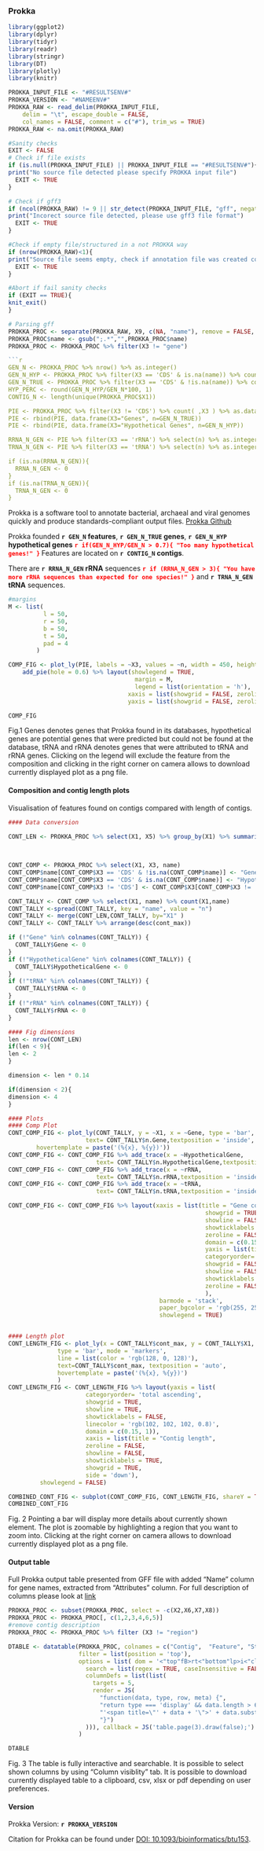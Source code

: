 ### Prokka


```{r, echo=FALSE}
library(ggplot2)
library(dplyr)
library(tidyr)
library(readr)
library(stringr)
library(DT)
library(plotly)
library(knitr)
```

```{r, echo=FALSE}
PROKKA_INPUT_FILE <- "#RESULTSENV#"
PROKKA_VERSION <- "#NAMEENV#"
PROKKA_RAW <- read_delim(PROKKA_INPUT_FILE, 
    delim = "\t", escape_double = FALSE,
    col_names = FALSE, comment = c("#"), trim_ws = TRUE)
PROKKA_RAW <- na.omit(PROKKA_RAW)
```

```{r}
#Sanity checks
EXIT <- FALSE
# Check if file exists
if (is.null(PROKKA_INPUT_FILE) || PROKKA_INPUT_FILE == "#RESULTSENV#"){
print("No source file detected please specify PROKKA input file")
  EXIT <- TRUE
}

# Check if gff3
if (ncol(PROKKA_RAW) != 9 || str_detect(PROKKA_INPUT_FILE, "gff", negate = TRUE)){
print("Incorect source file detected, please use gff3 file format")
  EXIT <- TRUE
}

#Check if empty file/structured in a not PROKKA way 
if (nrow(PROKKA_RAW)<1){
print("Source file seems empty, check if annotation file was created correctly")
  EXIT <- TRUE
}

```

```{r}
#Abort if fail sanity checks
if (EXIT == TRUE){
knit_exit()
}
```

```{r}
# Parsing gff
PROKKA_PROC <- separate(PROKKA_RAW, X9, c(NA, "name"), remove = FALSE, "Name=")
PROKKA_PROC$name <- gsub(";.*","",PROKKA_PROC$name)
PROKKA_PROC <- PROKKA_PROC %>% filter(X3 != "gene")

```{r}
GEN_N <- PROKKA_PROC %>% nrow() %>% as.integer()
GEN_N_HYP <- PROKKA_PROC %>% filter(X3 == 'CDS' & is.na(name)) %>% count() %>% as.integer()
GEN_N_TRUE <- PROKKA_PROC %>% filter(X3 == 'CDS' & !is.na(name)) %>% count() %>% as.integer()
HYP_PERC <- round(GEN_N_HYP/GEN_N*100, 1)
CONTIG_N <- length(unique(PROKKA_PROC$X1))

PIE <- PROKKA_PROC %>% filter(X3 != 'CDS') %>% count( ,X3 ) %>% as.data.frame()
PIE <- rbind(PIE, data.frame(X3="Genes", n=GEN_N_TRUE))
PIE <- rbind(PIE, data.frame(X3="Hypothetical Genes", n=GEN_N_HYP))

RRNA_N_GEN <- PIE %>% filter(X3 == 'rRNA') %>% select(n) %>% as.integer()
TRNA_N_GEN <- PIE %>% filter(X3 == 'tRNA') %>% select(n) %>% as.integer()

if (is.na(RRNA_N_GEN)){
  RRNA_N_GEN <- 0
}
if (is.na(TRNA_N_GEN)){
  TRNA_N_GEN <- 0
}
```
Prokka is a software tool to annotate bacterial, archaeal and viral genomes quickly and produce standards-compliant output files. 
[Prokka Github](https://github.com/tseemann/prokka)

Prokka founded **`r GEN_N` features**, **`r GEN_N_TRUE` genes**, **`r GEN_N_HYP` hypothetical genes** <span style="color:red; font-weight: bold">
`r if(GEN_N_HYP/GEN_N > 0.7){
"Too many hypothetical genes!"
}` </span> Features are located on **`r CONTIG_N` contigs**.

There are **`r RRNA_N_GEN` rRNA** sequences <span style="color:red; font-weight: bold">`r if (RRNA_N_GEN > 3){
"You have more rRNA sequences than expected for one species!"
}`</span> and **`r TRNA_N_GEN` tRNA** sequences.
```{r}
#margins
M <- list(
          l = 50,
          r = 50,
          b = 50,
          t = 50,
          pad = 4
        )

COMP_FIG <- plot_ly(PIE, labels = ~X3, values = ~n, width = 450, height = 450) %>% 
    add_pie(hole = 0.6) %>% layout(showlegend = TRUE,
                                    margin = M,
                                    legend = list(orientation = 'h'),
                                  xaxis = list(showgrid = FALSE, zeroline = FALSE, showticklabels = FALSE),
                                  yaxis = list(showgrid = FALSE, zeroline = FALSE, showticklabels = FALSE))

COMP_FIG
```
Fig.1 Genes denotes genes that Prokka found in its databases, hypothetical genes are potential genes that were predicted but could not be found at the database, tRNA and rRNA denotes genes that were attributed to tRNA and rRNA genes. 
Clicking on the legend will exclude the feature from the composition and clicking in the right corner on camera allows to download currently displayed plot as a png file.  

#### **Composition and contig length plots**
Visualisation of features found on contigs compared with length of contigs.

```{r}
#### Data conversion 

CONT_LEN <- PROKKA_PROC %>% select(X1, X5) %>% group_by(X1) %>% summarise(
                                                                          cont_max = max(X5)
                                                                          )

CONT_COMP <- PROKKA_PROC %>% select(X1, X3, name)
CONT_COMP$name[CONT_COMP$X3 == 'CDS' & !is.na(CONT_COMP$name)] <- "Gene"
CONT_COMP$name[CONT_COMP$X3 == 'CDS' & is.na(CONT_COMP$name)] <- "HypotheticalGene"
CONT_COMP$name[CONT_COMP$X3 != 'CDS'] <- CONT_COMP$X3[CONT_COMP$X3 != 'CDS']

CONT_TALLY <- CONT_COMP %>% select(X1, name) %>% count(X1,name)
CONT_TALLY <-spread(CONT_TALLY, key = "name", value = "n")
CONT_TALLY <- merge(CONT_LEN,CONT_TALLY, by="X1" )
CONT_TALLY <- CONT_TALLY %>% arrange(desc(cont_max))

if (!"Gene" %in% colnames(CONT_TALLY)) {
  CONT_TALLY$Gene <- 0
}
if (!"HypotheticalGene" %in% colnames(CONT_TALLY)) {
  CONT_TALLY$HypotheticalGene <- 0
}
if (!"tRNA" %in% colnames(CONT_TALLY)) {
  CONT_TALLY$tRNA <- 0
}
if (!"rRNA" %in% colnames(CONT_TALLY)) {
  CONT_TALLY$rRNA <- 0
}

#### Fig dimensions
len <- nrow(CONT_LEN)
if(len < 9){
len <- 2
}

dimension <- len * 0.14

if(dimension < 2){
dimension <- 4
}
```
```{r, fig.width = dimension, fig.height = dimension}
#### Plots 
#### Comp Plot
CONT_COMP_FIG <- plot_ly(CONT_TALLY, y = ~X1, x = ~Gene, type = 'bar', orientation = 'h',
                      text= CONT_TALLY$n.Gene,textposition = 'inside', name = 'Gene',
        hovertemplate = paste('(%{x}, %{y})'))
CONT_COMP_FIG <- CONT_COMP_FIG %>% add_trace(x = ~HypotheticalGene, 
                         text= CONT_TALLY$n.HypotheticalGene,textposition = 'inside', name = 'Hypothetical Gene')             
CONT_COMP_FIG <- CONT_COMP_FIG %>% add_trace(x = ~rRNA, 
                         text= CONT_TALLY$n.rRNA,textposition = 'inside', name = 'rRNA') 
CONT_COMP_FIG <- CONT_COMP_FIG %>% add_trace(x = ~tRNA,
                         text= CONT_TALLY$n.tRNA,textposition = 'inside', name = 'tRNA')          

CONT_COMP_FIG <- CONT_COMP_FIG %>% layout(xaxis = list(title = "Gene count",
                                                        showgrid = TRUE,
                                                        showline = FALSE,
                                                        showticklabels = TRUE,
                                                        zeroline = FALSE,
                                                        domain = c(0.15, 1)),
                                                        yaxis = list(title = "Contigs",
                                                        categoryorder= 'total ascending',
                                                        showgrid = FALSE,
                                                        showline = FALSE,
                                                        showticklabels = TRUE,
                                                        zeroline = FALSE
                                                        ),
                                           barmode = 'stack',
                                           paper_bgcolor = 'rgb(255, 255, 255)', plot_bgcolor = 'rgb(255, 255, 255)',
                                           showlegend = TRUE) 


#### Length plot
CONT_LENGTH_FIG <- plot_ly(x = CONT_TALLY$cont_max, y = CONT_TALLY$X1, name = 'Contig length',
              type = 'bar', mode = 'markers',
              line = list(color = 'rgb(128, 0, 128)'),
              text=CONT_TALLY$cont_max, textposition = 'auto',
              hovertemplate = paste('(%{x}, %{y})')
              ) 
CONT_LENGTH_FIG <- CONT_LENGTH_FIG %>% layout(yaxis = list(
                      categoryorder= 'total ascending',
                      showgrid = TRUE, 
                      showline = TRUE, 
                      showticklabels = FALSE,
                      linecolor = 'rgb(102, 102, 102, 0.8)', 
                      domain = c(0.15, 1)),
                      xaxis = list(title = "Contig length",
                      zeroline = FALSE, 
                      showline = FALSE, 
                      showticklabels = TRUE, 
                      showgrid = TRUE,
                      side = 'down'),
         showlegend = FALSE) 

COMBINED_CONT_FIG <- subplot(CONT_COMP_FIG, CONT_LENGTH_FIG, shareY = TRUE, titleX = TRUE) 
COMBINED_CONT_FIG
```
Fig. 2 Pointing a bar will display more details about currently shown element. The plot is zoomable by highlighting a region that you want to zoom into. Clicking at the right corner on camera allows to download currently displayed plot as a png file.

#### **Output table**
Full Prokka output table presented from GFF file with added "Name" column for gene names, extracted from "Attributes" column. For full description of columns please look at [link](https://en.wikipedia.org/wiki/General_feature_format)
```{r}
PROKKA_PROC <- subset(PROKKA_PROC, select = -c(X2,X6,X7,X8))
PROKKA_PROC <- PROKKA_PROC[, c(1,2,3,4,6,5)]
#remove contig description
PROKKA_PROC <- PROKKA_PROC %>% filter (X3 != "region")

DTABLE <- datatable(PROKKA_PROC, colnames = c("Contig",  "Feature", "Start", "End", "Name","Attributes"),  rownames = FALSE, class = 'hover', extensions  = 'Buttons',
                    filter = list(position = 'top'),
                    options = list( dom = '<"top"fB>rt<"bottom"lp>i<"clear">', buttons = c('copy', 'csv', 'excel', 'pdf', 'colvis'), 
                      search = list(regex = TRUE, caseInsensitive = FALSE),
                      columnDefs = list(list(
                        targets = 5,
                        render = JS(
                          "function(data, type, row, meta) {",
                          "return type === 'display' && data.length > 6 ?",
                          "'<span title=\"' + data + '\">' + data.substr(0, 6) + '...</span>' : data;",
                          "}")
                      ))), callback = JS('table.page(3).draw(false);')
                    )

DTABLE

```
Fig. 3 The table is fully interactive and searchable. It is possible to select shown columns by using "Column visiblity" tab. It is possible to download currently displayed table to a clipboard, csv, xlsx or pdf depending on user preferences.

#### **Version**

Prokka Version: **`r PROKKA_VERSION`**


Citation for Prokka can be found under [DOI: 10.1093/bioinformatics/btu153](https://doi.org/10.1093/bioinformatics/btu153).

